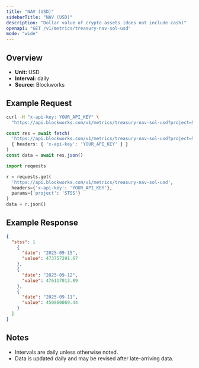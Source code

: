 ```yaml
---
title: "NAV (USD)"
sidebarTitle: "NAV (USD)"
description: "Dollar value of crypto assets (does not include cash)"
openapi: "GET /v1/metrics/treasury-nav-sol-usd"
mode: "wide"
---
```


## Overview

- **Unit:** USD
- **Interval:** daily
- **Source:** Blockworks

## Example Request

<CodeGroup>

```bash cURL
curl -H "x-api-key: YOUR_API_KEY" \
  "https://api.blockworks.com/v1/metrics/treasury-nav-sol-usd?project=STSS"
```

```typescript TypeScript
const res = await fetch(
  'https://api.blockworks.com/v1/metrics/treasury-nav-sol-usd?project=STSS',
  { headers: { 'x-api-key': 'YOUR_API_KEY' } }
)
const data = await res.json()
```

```python Python
import requests

r = requests.get(
  'https://api.blockworks.com/v1/metrics/treasury-nav-sol-usd',
  headers={'x-api-key': 'YOUR_API_KEY'},
  params={'project': 'STSS'}
)
data = r.json()
```

</CodeGroup>

## Example Response

```json
{
  "stss": [
    {
      "date": "2025-09-15",
      "value": 473757291.67
    },
    {
      "date": "2025-09-12",
      "value": 476117013.89
    },
    {
      "date": "2025-09-11",
      "value": 450860069.44
    }
  ]
}
```

## Notes
- Intervals are daily unless otherwise noted.
- Data is updated daily and may be revised after late-arriving data.